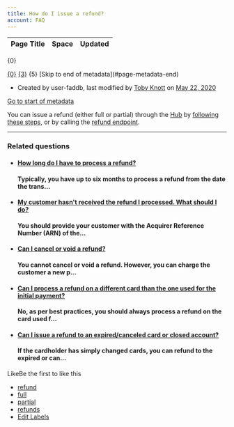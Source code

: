 ```yaml
---
title: How do I issue a refund?
account: FAQ 
---
```


<table class="aui"> <thead> <tr class="header"> <th class="search-result-title">Page Title</th> <th class="search-result-space">Space</th> <th class="search-result-date">Updated</th> </tr> </thead> </table> <p class="search-result-count">{0}</p> <tr class="search-result"> <td class="search-result-title"><a href="{1}" class="content-type-{2}"><span>{0}</span></a></td> <td class="search-result-space"><a class="space" href="/display/{4}/" title="{3}">{3}</a></td> <td class="search-result-date"><span class="date" title="{6}">{5}</span></td> </tr> [Skip to end of metadata](#page-metadata-end)

*   Created by user-faddb, last modified by [Toby Knott](    /display/~toby.knott
    ) on [May 22, 2020](/pages/diffpagesbyversion.action?pageId=721092&selectedPageVersions=8&selectedPageVersions=9 "Show changes")

[Go to start of metadata](#page-metadata-start)

You can issue a refund (either full or partial) through the [Hub](https://hub.checkout.com) by [following these steps](https://docs.ckotech.co/the-hub/manage-payments#Managepayments-Capture,void,orrefundapayment), or by calling the [refund endpoint](/display/DOCS/Refund+a+payment).

* * *

### Related questions

*   #### [How long do I have to process a refund?](/pages/viewpage.action?pageId=721106)
    
    #### Typically, you have up to six months to process a refund from the date the trans...
    
*   #### [My customer hasn't received the refund I processed. What should I do?](/pages/viewpage.action?pageId=721081)
    
    #### You should provide your customer with the Acquirer Reference Number (ARN) of the...
    
*   #### [Can I cancel or void a refund?](/pages/viewpage.action?pageId=721108)
    
    #### You cannot cancel or void a refund. However, you can charge the customer a new p...
    
*   #### [Can I process a refund on a different card than the one used for the initial payment?](/pages/viewpage.action?pageId=721084)
    
    #### No, as per best practices, you should always process a refund on the card used f...
    
*   #### [Can I issue a refund to an expired/canceled card or closed account?](/pages/viewpage.action?pageId=721110)
    
    #### If the cardholder has simply changed cards, you can refund to the expired or can...
    

LikeBe the first to like this

*   [refund](/label/FAQ/refund)
*   [full](/label/FAQ/full)
*   [partial](/label/FAQ/partial)
*   [refunds](/label/FAQ/refunds)
*   [Edit Labels](# "Edit Labels (Type 'l')")




